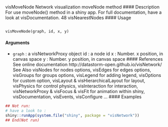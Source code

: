 
visMoveNode Network visualization moveNode method
#### Description
For use moveNode() method in a shiny app. For full documentation, have a look at visDocumentation.
48 visNearestNodes
#### Usage
<pre><code>
visMoveNode(graph, id, x, y)
</code></pre>
#### Arguments
* ``graph`` : a visNetworkProxy object
id : a node id
x : Number. x position, in canvas space
y : Number. y position, in canvas space
#### References
See online documentation http://datastorm-open.github.io/visNetwork/
See Also
visNodes for nodes options, visEdges for edges options, visGroups for groups options, visLegend
for adding legend, visOptions for custom option, visLayout & visHierarchicalLayout for layout,
visPhysics for control physics, visInteraction for interaction, visNetworkProxy & visFocus & visFit
for animation within shiny, visDocumentation, visEvents, visConfigure ...
#### Examples
```r
## Not run:
# have a look to :
shiny::runApp(system.file("shiny", package = "visNetwork"))
## End(Not run)
```
